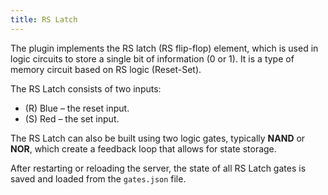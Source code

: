 ```yaml
---
title: RS Latch
---
```


The plugin implements the RS latch (RS flip-flop) element, which is used in logic circuits to store a single bit of information (0 or 1). It is a type of memory circuit based on RS logic (Reset-Set).

The RS Latch consists of two inputs:

- (R) Blue – the reset input.
- (S) Red – the set input.

The RS Latch can also be built using two logic gates, typically **NAND** or **NOR**, which create a feedback loop that allows for state storage.

After restarting or reloading the server, the state of all RS Latch gates is saved and loaded from the `gates.json` file.

